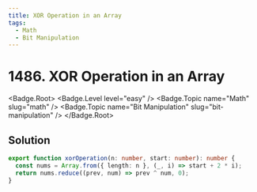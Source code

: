 ```yaml
---
title: XOR Operation in an Array
tags:
  - Math
  - Bit Manipulation
---
```


# 1486. XOR Operation in an Array

<Badge.Root>
  <Badge.Level level="easy" />
  <Badge.Topic name="Math" slug="math" />
  <Badge.Topic name="Bit Manipulation" slug="bit-manipulation" />
</Badge.Root>

## Solution

```typescript filename="solution.ts" copy
export function xorOperation(n: number, start: number): number {
  const nums = Array.from({ length: n }, (_, i) => start + 2 * i);
  return nums.reduce((prev, num) => prev ^ num, 0);
}
```

<ProblemLink
  codingSite="leetcode"
  href="https://leetcode.com/problems/xor-operation-in-an-array"
  title="XOR Operation in an Array"
/>
